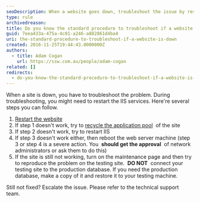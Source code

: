```yaml
---
seoDescription: When a website goes down, troubleshoot the issue by restarting IIS services, recycling application pools, and rebooting the web server machine. If problems persist, turn on maintenance mode and reproduce the issue on a testing site.
type: rule
archivedreason:
title: Do you know the standard procedure to troubleshoot if a website is down?
guid: 7eea433a-475a-4c01-a246-a882861d4ba4
uri: the-standard-procedure-to-troubleshoot-if-a-website-is-down
created: 2016-11-25T19:44:43.0000000Z
authors:
  - title: Adam Cogan
    url: https://ssw.com.au/people/adam-cogan
related: []
redirects:
  - do-you-know-the-standard-procedure-to-troubleshoot-if-a-website-is-down
---
```


When a site is down, you have to troubleshoot the problem. During troubleshooting, you might need to restart the IIS services. Here're several steps you can follow.
1. [Restart the website](https://www.microsoft.com/technet/prodtechnol/WindowsServer2003/Library/IIS/f38a73eb-9e33-4f71-bcca-a913a125a50e.mspx?mfr=true)
2. If step 1 doesn't work, try to [recycle the application pool](https://www.microsoft.com/technet/prodtechnol/WindowsServer2003/Library/IIS/f11b8294-cc42-4e9c-8482-6257bf3b80f2.mspx?mfr=true)  of the site
3. If step 2 doesn't work, try to restart IIS
4. If step 3 doesn't work either, then reboot the web server machine (step 3 or step 4 is a severe action. You  **should get the approval**  of network administrators or ask them to do this)
5. If the site is still not working, turn on the maintenance page and then try to reproduce the problem on the testing site.  **DO NOT**  connect your testing site to the production database. If you need the production database, make a copy of it and restore it to your testing machine.

Still not fixed? Escalate the issue. Please refer to the technical support team.
